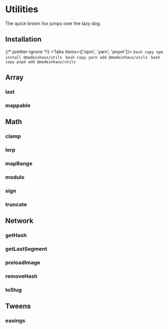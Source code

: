 # Utilities

The quick brown fox jumps over the lazy dog.

## Installation


{/* prettier-ignore */}
<Tabs items={['npm', 'yarn', 'pnpm']}>
    <Tab>
        ```bash copy
        npm install @madeinhaus/utils
        ```
    </Tab>
    <Tab>
        ```bash copy
        yarn add @madeinhaus/utils
        ```
    </Tab>
    <Tab>
        ```bash copy
        pnpm add @madeinhaus/utils
        ```
    </Tab>
</Tabs>

## Array

### last

### mappable

## Math

### clamp

### lerp

### mapRange

### modulo

### sign

### truncate

## Network

### getHash

### getLastSegment

### preloadImage

### removeHash

### toSlug

## Tweens

### easings
